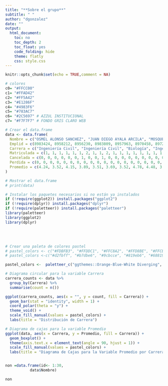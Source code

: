 ```yaml
---
title: "**Sobre el grupo**"
subtitle: " "
author: "dgonzalez"
date: ""
output:
  html_document:
    toc: no
    toc_depth: 2
    toc_float: yes
    code_folding: hide
    theme: flatly
    css: style.css
---
```

```r
knitr::opts_chunk$set(echo = TRUE,comment = NA)

# colores
c0= "#FFCC00"
c1= "#FFAD42"
c2= "#FF5A42"
c3= "#E1286F"
c4= "#4983F6"
c5= "#783AC7"
c6= "#2C5697" # AZZUL INSTITUCIONAL
c7= "#F7F7F7" # FONDO GRIS CLARO WEB

# Crear el data.frame
data <- data.frame(
  Nombre = c("OSMEL ALONSO SANCHEZ", "JUAN DIEGO AYALA ARCILA", "MOSQUERA CAICEDO", "JUAN CANCHALA JIMENEZ", "SIMON CARVAJAL CAMPO", "PERDOMO CASTAÑEDA", "ISABELLA CELIS RAMIREZ", "ALEJANDRA CORAL DUQUE", "JUAN DIAZ BENAVIDES", "MARIA GOMEZ PARAMO","CABRERA HERNANDEZ", "ERIC HOLZINGER MEDINA", "DANIELA LASSO GOMEZ", "LONDOÑO MARTINEZ", "JUAN MARULANDA POVEDA", "GUERRERO MONSALVE", "JUAN JOSE MURCIA DAZA", "CARLOS OGONAGA GARCIA", "ALEJANDRA OSPINA GARCIA", "AMY SOFIA PARRA MEJIA", "CATALINA PULIDO RUBIANO", "ANNE RINCON BARRIOS", "LAURA RIVERA TOCORA", "NAOMI RUIZ CEBALLOS", "ISABELA SANABRIA CHACON", "MOHAMAD SHAYEB SHAYEB", "JUAN TORRES MURILLO", "VALENCIA GONZALEZ", "MARIA VERANO RODRIGUEZ", "JUAN VILLARROEL LUENGAS"),
  Emplid = c(8983424, 8958212, 8956230, 8983809, 8957963, 8970458, 8972408, 8979208, 8983956, 8950126, 8982983, 8974713, 8976061, 8968097, 8985198, 8978159, 8952652, 8973603, 8975754, 8975291, 8973988, 8971958, 8977553, 8980848, 8983822, 8963003, 8971204, 8979644, 8979991, 8971881),
  Carrera = c("Ingeniería Civil", "Ingeniería Civil", "Biología", "Ingeniería de Sistemas", "Ingeniería Civil", "Ingeniería Electrónica", "Biología", "Biología", "Ingeniería Mecánica", "Ingeniería Mecánica", "Biología", "Ingeniería Mecánica", "Ingeniería Biomédica", "Ingeniería Biomédica", "Biología", "Ingeniería Biomédica", "Ingeniería Electrónica", "Ingeniería Biomédica", "Ingeniería Biomédica", "Ingeniería Biomédica", "Ingeniería Biomédica", "Ingeniería de Sistemas", "Ingeniería Biomédica", "Biología", "Biología", "Ingeniería de Sistemas", "Ingeniería Electrónica", "Biología", "Biología", "Ingeniería Electrónica"),
  Matriculada = c(1, 1, 1, 1, 1, 1, 2, 1, 1, 2, 1, 1, 1, 1, 1, 1, 1, 1, 1, 1, 1, 1, 1, 1, 1, 1, 1, 1, 1, 1),
  Cancelada = c(0, 0, 0, 0, 0, 0, 1, 0, 0, 1, 0, 0, 0, 0, 0, 0, 0, 0, 0, 0, 0, 0, 0, 0, 0, 0, 0, 0, 0, 0),
  Perdida = c(0, 0, 0, 0, 0, 0, 0, 0, 0, 0, 0, 0, 0, 0, 0, 0, 0, 0, 0, 0, 0, 0, 0, 0, 0, 0, 0, 0, 0, 0),
  Promedio = c(4.24, 3.52, 4.15, 3.89, 3.51, 3.69, 3.52, 4.78, 4.48, 3.48, 4.11, 4.32, 3.67, 3.61, 4.2, 4.54, 3.26, 4.21, 4.01, 4.01, 3.9, 3.94, 4.03, 4.08, 4.6, 4.11, 4.04, 4.31, 4.18, 4.32)
)

# Mostrar el data.frame
# print(data)

# Instalar los paquetes necesarios si no están ya instalados
if (!require(ggplot2)) install.packages("ggplot2")
if (!require(dplyr)) install.packages("dplyr")
if (!require(paletteer)) install.packages("paletteer")
library(paletteer)
library(ggplot2)
library(dplyr)

```


<br/><br/>

```r


# Crear una paleta de colores pastel
# pastel_colors <- c("#FDBFB3", "#FFDDC1", "#FFC8A2", "#FFD8BE", "#FFCB9A", "#FFC3A0", "#FF9AA2", "#FFDAC1")
# pastel_colors <-c("#d2fbff", "#b7dbe6", "#9cbcce", "#819eb6", "#68819e", "#4e6587", "#354b71", "#19325b")

pastel_colors <-  paletteer_c("ggthemes::Orange-Blue-White Diverging", 8)

# Diagrama circular para la variable Carrera
carrera_counts <- data %>% 
  group_by(Carrera) %>% 
  summarise(count = n())

ggplot(carrera_counts, aes(x = "", y = count, fill = Carrera)) +
  geom_bar(stat = "identity", width = 1) +
  coord_polar(theta = "y") +
  theme_void() +
  scale_fill_manual(values = pastel_colors) +
  labs(title = "Distribución de Carrera")

# Diagrama de cajas para la variable Promedio
ggplot(data, aes(x = Carrera, y = Promedio, fill = Carrera)) +
  geom_boxplot() +
  theme(axis.text.x = element_text(angle = 90, hjust = 1)) +
  scale_fill_manual(values = pastel_colors) +
  labs(title = "Diagrama de Cajas para la Variable Promedio por Carrera")



```
```r
non =data.frame(id<- 1:30,
           data$Nombre)

non
```

